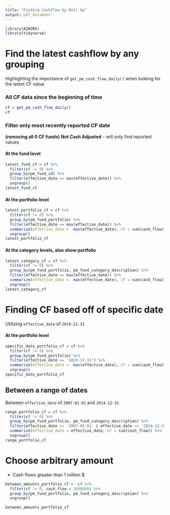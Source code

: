 ```yaml
---
title: "Finding Cashflow by Roll Up"
output: pdf_document
---
```


```r
library(AZASRS)
library(tidyverse)
```


# Find the latest cashflow by any grouping

Highlighting the importance of `get_pm_cash_flow_daily()` when looking for the latest CF value


### All CF data since the beginning of time
```r
cf = get_pm_cash_flow_daily()
cf
```

### Filter only most recently reported CF date

**(removing all 0 CF funds)**
**Not Cash Adjusted** -- will only find reported values

#### At the fund level
```r
latest_fund_cf = cf %>%
  filter(cf != 0) %>%
  group_by(pm_fund_id) %>%
  filter(effective_date == max(effective_date)) %>%
  ungroup()
latest_fund_cf
```


#### At the portfolio level 

```r
latest_portfolio_cf = cf %>%
  filter(cf != 0) %>%
  group_by(pm_fund_portfolio) %>%
  filter(effective_date == max(effective_date)) %>%
  summarize(effective_date =  max(effective_date), CF = sum(cash_flow)) %>%
  ungroup()
latest_portfolio_cf
```


#### At the category levels, also show portfolio

```r
latest_category_cf = cf %>%
  filter(cf != 0) %>%
  group_by(pm_fund_portfolio, pm_fund_category_description) %>%
  filter(effective_date == max(effective_date)) %>%
  summarize(effective_date =  max(effective_date), CF = sum(cash_flow)) %>%
  ungroup()
latest_category_cf
```



# Finding CF based off of specific date

Utilizing `effective_date` of `2019-12-31`


#### At the portfolio level 

```r
specific_date_portfolio_cf = cf %>%
  filter(cf != 0) %>%
  group_by(pm_fund_portfolio) %>%
  filter(effective_date == '2019-12-31') %>%
  summarize(effective_date =  max(effective_date), CF = sum(cash_flow)) %>%
  ungroup()
specific_date_portfolio_cf
```


## Between a range of dates

Between `effective_date` of `2007-01-01` and `2014-12-31`

```r
range_portfolio_cf = cf %>%
  filter(cf != 0) %>%
  group_by(pm_fund_portfolio, pm_fund_category_description) %>%
  filter(effective_date >= '2007-01-01' & effective_date <= '2014-12-31') %>%
  summarize(effective_date = effective_date, CF = sum(cash_flow)) %>%
  ungroup()
range_portfolio_cf
```


# Choose arbitrary amount

- Cash flows greater than 1 million $

```r
between_amounts_portfolio_cf <- cf %>%
  filter(cf != 0, cash_flow > 1000000) %>%
  group_by(pm_fund_portfolio, pm_fund_category_description) %>%
  ungroup()

between_amounts_portfolio_cf
```





